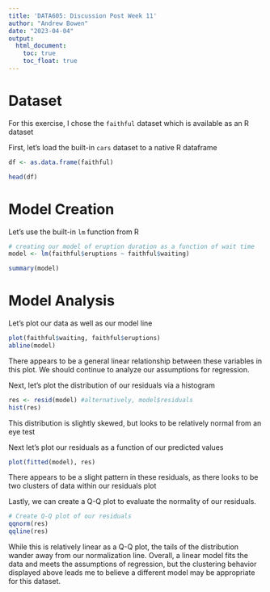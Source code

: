 ```yaml
---
title: 'DATA605: Discussion Post Week 11'
author: "Andrew Bowen"
date: "2023-04-04"
output: 
  html_document:
    toc: true
    toc_float: true
---
```


# Dataset
For this exercise, I chose the `faithful` dataset which is available as an R dataset


First, let's load the built-in `cars` dataset to a native R dataframe
```r
df <- as.data.frame(faithful)

head(df)
```

# Model Creation
Let's use the built-in `lm` function from R
```r
# creating our model of eruption duration as a function of wait time
model <- lm(faithful$eruptions ~ faithful$waiting)

summary(model)
```

# Model Analysis
Let's plot our data as well as our model line
```r
plot(faithful$waiting, faithful$eruptions)
abline(model)
```
There appears to be a general linear relationship between these variables in this plot. We should continue to analyze our assumptions for regression.

Next, let's plot the distribution of our residuals via a histogram
```r
res <- resid(model) #alternatively, model$residuals
hist(res)
```
This distribution is slightly skewed, but looks to be relatively normal from an eye test

Next let's plot our residuals as a function of our predicted values
```r
plot(fitted(model), res)
```
There appears to be a slight pattern in these residuals, as there looks to be two clusters of data within our residuals plot

Lastly, we can create a Q-Q plot to evaluate the normality of our residuals.
```r
# Create Q-Q plot of our residuals
qqnorm(res)
qqline(res)
```


While this is relatively linear as a Q-Q plot, the tails of the distribution wander away from our normalization line. Overall, a linear model fits the data and meets the assumptions of regression, but the clustering behavior displayed above leads me to believe a different model may be appropriate for this dataset.


